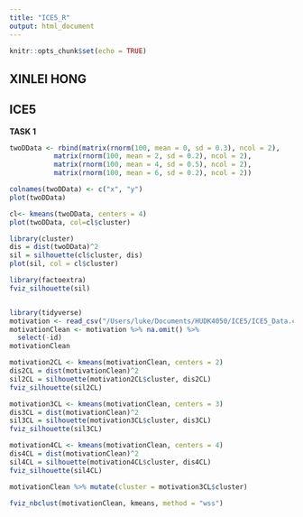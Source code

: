 ```yaml
---
title: "ICE5_R"
output: html_document
---
```


```r
knitr::opts_chunk$set(echo = TRUE)
```


## XINLEI HONG
## ICE5

**TASK 1**

```R
twoDData <- rbind(matrix(rnorm(100, mean = 0, sd = 0.3), ncol = 2),
           matrix(rnorm(100, mean = 2, sd = 0.2), ncol = 2),
           matrix(rnorm(100, mean = 4, sd = 0.5), ncol = 2),
           matrix(rnorm(100, mean = 6, sd = 0.2), ncol = 2))

colnames(twoDData) <- c("x", "y")
plot(twoDData)

cl<- kmeans(twoDData, centers = 4)
plot(twoDData, col=cl$cluster)

library(cluster)
dis = dist(twoDData)^2
sil = silhouette(cl$cluster, dis)
plot(sil, col = cl$cluster)

library(factoextra)
fviz_silhouette(sil)


library(tidyverse)
motivation <- read_csv("/Users/luke/Documents/HUDK4050/ICE5/ICE5_Data.csv")
motivationClean <- motivation %>% na.omit() %>%
  select(-id)
motivationClean

motivation2CL <- kmeans(motivationClean, centers = 2)
dis2CL = dist(motivationClean)^2
sil2CL = silhouette(motivation2CL$cluster, dis2CL)
fviz_silhouette(sil2CL)

motivation3CL <- kmeans(motivationClean, centers = 3)
dis3CL = dist(motivationClean)^2
sil3CL = silhouette(motivation3CL$cluster, dis3CL)
fviz_silhouette(sil3CL)

motivation4CL <- kmeans(motivationClean, centers = 4)
dis4CL = dist(motivationClean)^2
sil4CL = silhouette(motivation4CL$cluster, dis4CL)
fviz_silhouette(sil4CL)

motivationClean %>% mutate(cluster = motivation3CL$cluster)

fviz_nbclust(motivationClean, kmeans, method = "wss")
```



